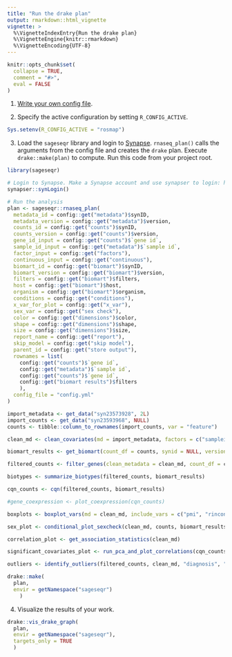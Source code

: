 ```yaml
---
title: "Run the drake plan"
output: rmarkdown::html_vignette
vignette: >
  %\VignetteIndexEntry{Run the drake plan}
  %\VignetteEngine{knitr::rmarkdown}
  %\VignetteEncoding{UTF-8}
---
```


```r
knitr::opts_chunk$set(
  collapse = TRUE,
  comment = "#>",
  eval = FALSE
)
```

1. [Write your own config file](https://sage-bionetworks.github.io/sageseqr/articles/customize-config.html).

2. Specify the active configuration by setting `R_CONFIG_ACTIVE`.

```r
Sys.setenv(R_CONFIG_ACTIVE = "rosmap")
```

3. Load the `sageseqr` library and login to [Synapse](https://www.synapse.org/). `rnaseq_plan()` calls the arguments from the config file and creates the `drake` plan. Execute `drake::make(plan)` to compute. Run this code from your project root.

```r
library(sageseqr)

# Login to Synapse. Make a Synapse account and use synapser to login: https://r-docs.synapse.org/articles/manageSynapseCredentials.html
synapser::synLogin()

# Run the analysis
plan <- sageseqr::rnaseq_plan(
  metadata_id = config::get("metadata")$synID,
  metadata_version = config::get("metadata")$version,
  counts_id = config::get("counts")$synID,
  counts_version = config::get("counts")$version,
  gene_id_input = config::get("counts")$`gene id`,
  sample_id_input = config::get("metadata")$`sample id`,
  factor_input = config::get("factors"),
  continuous_input = config::get("continuous"),
  biomart_id = config::get("biomart")$synID,
  biomart_version = config::get("biomart")$version,
  filters = config::get("biomart")$filters,
  host = config::get("biomart")$host,
  organism = config::get("biomart")$organism, 
  conditions = config::get("conditions"), 
  x_var_for_plot = config::get("x_var"), 
  sex_var = config::get("sex check"), 
  color = config::get("dimensions")$color, 
  shape = config::get("dimensions")$shape,
  size = config::get("dimensions")$size,
  report_name = config::get("report"),
  skip_model = config::get("skip model"),
  parent_id = config::get("store output"),
  rownames = list(
    config::get("counts")$`gene id`, 
    config::get("metadata")$`sample id`,
    config::get("counts")$`gene id`,
    config::get("biomart results")$filters
    ),
  config_file = "config.yml"
)

import_metadata <- get_data("syn23573928", 2L)
import_counts <- get_data("syn23593968", NULL)
counts <- tibble::column_to_rownames(import_counts, var = "feature")

clean_md <- clean_covariates(md = import_metadata, factors = c("sampleid", "apoe4", "batch", "notes", "tissue", "diagnosis", "sex", "race", "spanish", "braaksc", "ceradsc", "cogdx", "dcfdx_lv"), continuous = c("pmi", "rincontinuous", "rin2", "age_death", "cts_mmse30_lv", "pct_pf_reads_aligned", "pct_coding_bases", "pct_intergenic_bases", "pct_intronic_bases", "pct_ribosomal_bases"), sample_identifier = "sampleid")

biomart_results <- get_biomart(count_df = counts, synid = NULL, version = NULL, filters = "ensembl_gene_id", host = "ensembl.org", organism = "hsa")

filtered_counts <- filter_genes(clean_metadata = clean_md, count_df = counts, conditions = list(`sex-diagnosis interaction` = c("diagnosis", "sex"), diagnosis = "diagnosis", sex = "sex"), cpm_threshold = 1, conditions_threshold = 0.5)

biotypes <- summarize_biotypes(filtered_counts, biomart_results)

cqn_counts <- cqn(filtered_counts, biomart_results)

#gene_coexpression <- plot_coexpression(cqn_counts)

boxplots <- boxplot_vars(md = clean_md, include_vars = c("pmi", "rincontinuous", "rin2", "age_death", "cts_mmse30_lv", "pct_pf_reads_aligned", "pct_coding_bases", "pct_intergenic_bases", "pct_intronic_bases", "pct_ribosomal_bases"), x_var = "diagnosis")

sex_plot <- conditional_plot_sexcheck(clean_md, counts, biomart_results, "sex")

correlation_plot <- get_association_statistics(clean_md)

significant_covariates_plot <- run_pca_and_plot_correlations(cqn_counts$E, clean_md)

outliers <- identify_outliers(filtered_counts, clean_md, "diagnosis", "batch", "ageofdeath")

drake::make(
  plan,
  envir = getNamespace("sageseqr")
    )
```

4. Visualize the results of your work. 

```r
drake::vis_drake_graph(
  plan,
  envir = getNamespace("sageseqr"),
  targets_only = TRUE
  )
```
